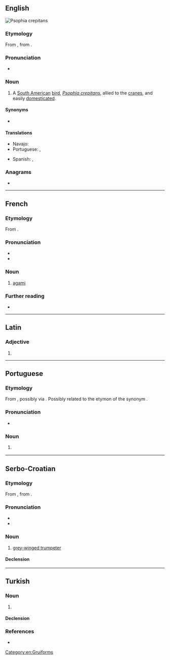 {{also|Agami|agamí}}
==English==
[[File:Grey-winged Trumpeter Psophia crepitans Bird 2000px.jpg|right|thumb|''Psophia crepitans'']]
{{wikipedia|Grey-winged Trumpeter}}
{{wikispecies|Psophia crepitans}}

===Etymology===
From {{bor|en|fr|agami}}, from {{der|en|car|akami}}.

===Pronunciation===
* {{IPA|en|/ˈæɡəmi/}}

===Noun===
{{en-noun}}

# {{lb|en|zoology}} A [[South America]]n [[bird]], ''[[Psophia crepitans]]'', allied to the [[crane]]s, and easily [[domesticate]]d.

====Synonyms====
* {{sense|Psophia crepitans}} {{l|en|grey-winged trumpeter}}

====Translations====
{{trans-top|a South American bird, ''Psophia crepitans''}}
* Navajo: {{t|nv|tsiiyázhí}}
* Portuguese: {{t|pt|agami|m}}, {{t|pt|jacamim|m}}
{{trans-mid}}
* Spanish: {{t+|es|agamí|m}}, {{t+|es|trompetero|m}}
{{trans-bottom}}

===Anagrams===
* {{anagrams|en|a=aagim|amiga}}

[[Category:en:Gruiforms]]

----

==French==

===Etymology===
From {{der|fr|car|akami}}.

===Pronunciation===
* {{fr-IPA}}
* {{audio|fr|LL-Q150 (fra)-Lyokoï-agami.wav|Audio}}

===Noun===
{{fr-noun|m}}

# [[#English|agami]]
#: {{syn|fr|oiseau-trompette}}

===Further reading===
* {{R:TLFi}}

----

==Latin==

===Adjective===
{{la-adj-form|agamī}}

# {{inflection of|la|agamus||nom//voc|m|p|;|gen|m//n|s}}

----

==Portuguese==

===Etymology===
From {{der|pt|car|akami}}, possibly via {{bor|pt|fr|-}}. Possibly related to the {{cog|tpw|-}} etymon of the synonym {{m|pt|jacamim}}.

===Pronunciation===
{{pt-IPA|agàmi}}
* {{hyph|pt|a|ga|mi}}

===Noun===
{{pt-noun|mfbysense}}

# {{lb|pt|zoology}} {{l|en|agami}} {{gloss|a South American bird, ''[[Psophia crepitans]]'' ([[grey-winged trumpeter]])}}
#: {{syn|pt|jacamim}}

----

==Serbo-Croatian==

===Etymology===
From {{bor|sh|fr|agami}}, from {{der|sh|car|akami}}.

===Pronunciation===
* {{IPA|sh|/aɡǎːmi/}}
* {{hyphenation|sh|a|ga|mi}}

===Noun===
{{sh-noun|g=m|head=agámi}}

# [[grey-winged trumpeter]]

====Declension====
{{sh-decl-noun
|agámi|agamiji
|agámija|agamija
|agamiju|agamijima
|agamija|agamije
|agamije|agamiji
|agamiju|agamijima
|agamijem|agamijima
}}

----

==Turkish==

===Noun===
{{tr-noun|yi|ler}}

# {{rfdef|tr}}

====Declension====
{{tr-infl-noun-v|i|poss=1}}

===References===
* {{R:TDK|lang=tr}}